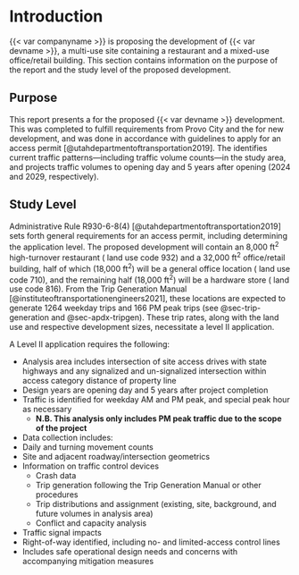 # Introduction

{{< var companyname >}} is proposing the development of {{< var devname >}}, a multi-use site containing a restaurant and a mixed-use office/retail building. This section contains information on the purpose of the report and the study level of the proposed development.

## Purpose

This report presents a \acr{TIA} for the proposed {{< var devname >}} development. This \acr{TIA} was completed to fulfill requirements from Provo City and the \acr{UDOT} for new development, and was done in accordance with \acr{UDOT} guidelines to apply for an access permit [@utahdepartmentoftransportation2019]. The \acr{TIA} identifies current traffic patterns---including traffic volume counts---in the study area, and projects traffic volumes to opening day and 5 years after opening (2024 and 2029, respectively).

## Study Level

\acr{UDOT} Administrative Rule R930-6-8(4) [@utahdepartmentoftransportation2019] sets forth general requirements for an access permit, including determining the application level. The proposed development will contain an 8,000 ft^2^ high-turnover restaurant (\acr{ITE} land use code 932) and a 32,000 ft^2^ office/retail building, half of which (18,000 ft^2^) will be a general office location (\acr{ITE} land use code 710), and the remaining half (18,000 ft^2^) will be a hardware store (\acr{ITE} land use code 816). From the \acr{ITE} Trip Generation Manual [@instituteoftransportationengineers2021], these locations are expected to generate 1264 weekday trips and 166 PM peak trips (see @sec-trip-generation and @sec-apdx-tripgen). These trip rates, along with the land use and respective development sizes, necessitate a level II application.

A Level II application requires the following:

- Analysis area includes intersection of site access drives with state highways and any signalized and un-signalized intersection within access category distance of property line
- Design years are opening day and 5 years after project completion
- Traffic is identified for weekday AM and PM peak, and special peak hour as necessary
    - **N.B. This analysis only includes PM peak traffic due to the scope of the project**
- Data collection includes:
- Daily and turning movement counts
- Site and adjacent roadway/intersection geometrics
- Information on traffic control devices
    - Crash data
    - Trip generation following the \acr{ITE} Trip Generation Manual or other \acr{ITE} procedures
    - Trip distributions and assignment (existing, site, background, and future volumes in analysis area)
    - Conflict and capacity analysis
- Traffic signal impacts
- Right-of-way identified, including no- and limited-access control lines
- Includes safe operational design needs and concerns with accompanying mitigation measures
